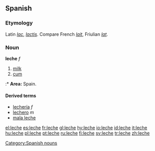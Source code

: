 {{see|lèche}}
==Spanish==

===Etymology===
Latin ''[[lac]]'', ''[[lactis]]''. Compare French ''[[lait]]'', Friulian ''[[lat]]''.

===Noun===
'''leche''' ''f''

# [[milk]]
# [[cum]]
:* '''Area:''' Spain.

====Derived terms====
*[[lechería]] ''f''
*[[lechero]] ''m''
*[[mala leche]]

[[Category:Spanish nouns]]

[[el:leche]]
[[es:leche]]
[[fr:leche]]
[[gl:leche]]
[[hy:leche]]
[[io:leche]]
[[id:leche]]
[[it:leche]]
[[hu:leche]]
[[pl:leche]]
[[pt:leche]]
[[ru:leche]]
[[fi:leche]]
[[sv:leche]]
[[tr:leche]]
[[zh:leche]]